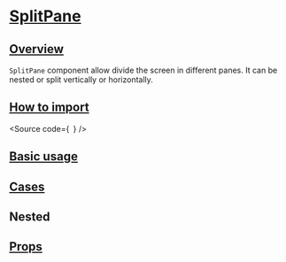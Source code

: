 

<Meta of={Stories} />

# [SplitPane](#splitpane)

## [Overview](#overview)

`SplitPane` component allow divide the screen in different panes.
It can be nested or split vertically or horizontally.

## [How to import](#how-to-import)

<Source
  code={`
`}
/>

## [Basic usage](#basic-usage)

<Canvas of={Stories.Base} />

## [Cases](#cases)

## Nested

<Canvas of={CaseStories.Nested} />

## [Props](#props)

<ArgTypes of={Stories} />
